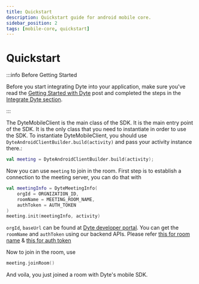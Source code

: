 ```yaml
---
title: Quickstart
description: Quickstart guide for android mobile core.
sidebar_position: 2
tags: [mobile-core, quickstart]
---
```


# Quickstart

:::info Before Getting Started

Before you start integrating Dyte into your application, make sure you've read
the [Getting Started with Dyte](/getting-started) post and completed the steps
in the [Integrate Dyte section](/getting-started#integrate-dyte).

:::

The DyteMobileClient is the main class of the SDK. It is the main entry point of
the SDK. It is the only class that you need to instantiate in order to use the
SDK. To instantiate DyteMobileClient, you should use
`DyteAndroidClientBuilder.build(activity)` and pass your activity instance
there.:

```kotlin
val meeting = DyteAndroidClientBuilder.build(activity);
```

Now you can use `meeting` to join in the room. First step is to establish a
connection to the meeting server, you can do that with

```kotlin
val meetingInfo = DyteMeetingInfo(
    orgId = ORGNIZATION_ID,
    roomName = MEETING_ROOM_NAME,
    authToken = AUTH_TOKEN
)
meeting.init(meetingInfo, activity)
```

`orgId`, `baseUrl` can be found at
[Dyte developer portal](https://dev.dyte.in/). You can get the `roomName` and
`authToken` using our backend APIs. Please refer
[this for room name](https://docs.dyte.io/api#/operations/createMeeting) &
[this for auth token](https://docs.dyte.io/api#/operations/addParticipant)

Now to join in the room, use

```kotlin
meeting.joinRoom()
```

And voila, you just joined a room with Dyte's mobile SDK.
